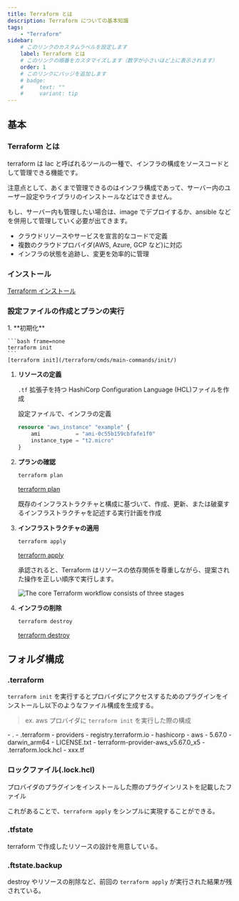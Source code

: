 ```yaml
---
title: Terraform とは
description: Terraform についての基本知識
tags:
    - "Terraform"
sidebar:
    # このリンクのカスタムラベルを設定します
    label: Terraform とは
    # このリンクの順番をカスタマイズします（数字が小さいほど上に表示されます）
    order: 1
    # このリンクにバッジを追加します
    # badge:
    #     text: ""
    #     variant: tip
---
```



## 基本

### Terraform とは

<LinkPreview url="https://www.terraform.io/" />

terraform は Iac と呼ばれるツールの一種で、インフラの構成をソースコードとして管理できる機能です。

注意点として、あくまで管理できるのはインフラ構成であって、サーバー内のユーザー設定やライブラリのインストールなどはできません。

もし、サーバー内も管理したい場合は、image でデプロイするか、ansible などを併用して管理していく必要が出てきます。

-   クラウドリソースやサービスを宣言的なコードで定義
-   複数のクラウドプロバイダ(AWS, Azure, GCP など)に対応
-   インフラの状態を追跡し、変更を効率的に管理

### インストール

[Terraform インストール](/terraform/about-terraform/install-terraform/)

### 設定ファイルの作成とプランの実行

<LinkPreview url="https://developer.hashicorp.com/terraform/intro#how-does-terraform-work" />

<Steps>
1. **初期化**

    ```bash frame=none
    terraform init
    ```
    [terraform init](/terraform/cmds/main-commands/init/)

1. **リソースの定義**

    `.tf` 拡張子を持つ HashiCorp Configuration Language (HCL)ファイルを作成

    設定ファイルで、インフラの定義

    ```tf
    resource "aws_instance" "example" {
        ami           = "ami-0c55b159cbfafe1f0"
        instance_type = "t2.micro"
    }
    ```

1. **プランの確認**

    ```bash frame=none
    terraform plan
    ```

    [terraform plan](/terraform/cmds/main-commands/plan/)

    既存のインフラストラクチャと構成に基づいて、作成、更新、または破棄するインフラストラクチャを記述する実行計画を作成

1. **インフラストラクチャの適用**

    ```bash frame=none
    terraform apply
    ```

    [terraform apply](/terraform/cmds/main-commands/apply/)

    承認されると、Terraform はリソースの依存関係を尊重しながら、提案された操作を正しい順序で実行します。

    ![The core Terraform workflow consists of three stages](https://developer.hashicorp.com/_next/image?url=https%3A%2F%2Fcontent.hashicorp.com%2Fapi%2Fassets%3Fproduct%3Dterraform%26version%3Drefs%252Fheads%252Fv1.9%26asset%3Dwebsite%252Fimg%252Fdocs%252Fintro-terraform-workflow.png%26width%3D2038%26height%3D1773&w=2048&q=75&dpl=dpl_HqztsgLFJfaFoCSA2P2Y4dshE8zr)

1. **インフラの削除**

    ```bash frame=none
    terraform destroy
    ```

    [terraform destroy](/terraform/cmds/main-commands/destroy/)

</Steps>

## フォルダ構成

### .terraform

`terraform init` を実行するとプロバイダにアクセスするためのプラグインをインストールし以下のようなファイル構成を生成する。

> ex. aws プロバイダに `terraform init` を実行した際の構成

<FileTree>
- .
    -   .terraform
        -   providers
            -   registry.terraform.io
                -   hashicorp
                    -   aws
                        -   5.67.0
                            -   darwin_arm64
                                -   LICENSE.txt
                                -   terraform-provider-aws_v5.67.0_x5
    -   .terraform.lock.hcl
    -   xxx.tf

</FileTree>

### ロックファイル(.lock.hcl)

プロバイダのプラグインをインストールした際のプラグインリストを記載したファイル

これがあることで、`terraform apply` をシンプルに実現することができる。

### .tfstate

terraform で作成したリソースの設計を用意している。

### .ftstate.backup

destroy やリソースの削除など、前回の `terraform apply` が実行された結果が残されている。
